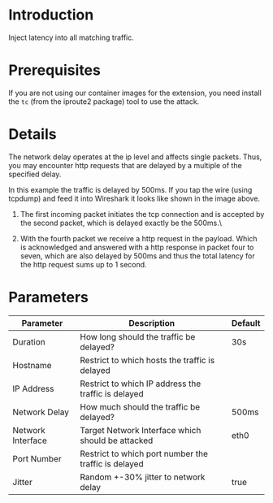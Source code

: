 # Introduction

Inject latency into all matching traffic.

# Prerequisites

If you are not using our container images for the extension, you need install the `tc` (from the iproute2 package) tool to use the attack.

# Details

The network delay operates at the ip level and affects single packets. Thus, you may encounter http requests that are delayed by a multiple of the specified delay.

In this example the traffic is delayed by 500ms. If you tap the wire (using tcpdump) and feed it into Wireshark it looks like shown in the image above.

1. The first incoming packet initiates the tcp connection and is accepted by the second packet, which is delayed exactly be the 500ms.\

2. With the fourth packet we receive a http request in the payload. Which is acknowledged and answered with a http response in packet four to seven, which are also delayed by 500ms and thus the total latency for the http request sums up to 1 second.

# Parameters

| Parameter         | Description                                          | Default |
| ----------------- | ---------------------------------------------------- | ------- |
| Duration          | How long should the traffic be delayed?              | 30s     |
| Hostname          | Restrict to which hosts the traffic is delayed       |         |
| IP Address        | Restrict to which IP address the traffic is delayed  |         |
| Network Delay     | How much should the traffic be delayed?              | 500ms   |
| Network Interface | Target Network Interface which should be attacked    | eth0    |
| Port Number       | Restrict to which port number the traffic is delayed |         |
| Jitter            | Random +-30% jitter to network delay                 | true    |
